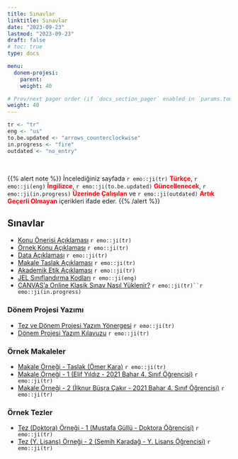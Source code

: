 ```yaml
---
title: Sınavlar
linktitle: Sınavlar
date: "2023-09-23"
lastmod: "2023-09-23"
draft: false
# toc: true
type: docs

menu:
  donem-projesi:
    parent: 
    weight: 40

# Prev/next pager order (if `docs_section_pager` enabled in `params.toml`)
weight: 40
---
```


```r
tr <- "tr"
eng <- "us"
to.be.updated <- "arrows_counterclockwise"
in.progress <- "fire"
outdated <- "no_entry"
```

<br>

{{% alert note %}}
İncelediğiniz sayfada `r emo::ji(tr)` <font color="red">**Türkçe**</font>, `r emo::ji(eng)` <font color="red">**İngilizce**</font>, `r emo::ji(to.be.updated)` <font color="red">**Güncellenecek**</font>, `r emo::ji(in.progress)` <font color="red">**Üzerinde Çalışılan**</font> ve `r emo::ji(outdated)` <font color="red">**Artık Geçerli Olmayan**</font> içerikleri ifade eder.
{{% /alert %}}

## Sınavlar
- [Konu Önerisi Açıklaması](`r paste0(donem.projesi.path, "Donem_Projesi_-_Konu_Onerisi_Aciklamasi.pdf")`) `r emo::ji(tr)`
- [Örnek Konu Açıklaması](`r paste0(donem.projesi.path, "Donem_Projesi_-_Ornek_Konu_Aciklamasi.pdf")`) `r emo::ji(tr)`
- [Data Açıklaması](`r paste0(donem.projesi.path, "Donem_Projesi_-_Data_Aciklamasi.pdf")`) `r emo::ji(tr)`
- [Makale Taslak Açıklaması](`r paste0(donem.projesi.path, "Donem_Projesi_-_Makale_Taslak_Aciklamasi.pdf")`) `r emo::ji(tr)`
- [Akademik Etik Açıklaması](`r paste0(donem.projesi.path, "Donem_Projesi_-_Akademik_Etik_Aciklamasi.pdf")`) `r emo::ji(tr)`
- [JEL Sınıflandırma Kodları](https://www.aeaweb.org/jel/guide/jel.php) `r emo::ji(eng)`
- [CANVAS'a Online Klasik Sınav Nasıl Yüklenir?]() `r emo::ji(tr)``r emo::ji(in.progress)`

### Dönem Projesi Yazımı
- [Tez ve Dönem Projesi Yazım Yönergesi](`r paste0(donem.projesi.path, "Taslak__Tez_Donem_Projesi_Yazim_Yonergesi.pdf")`) `r emo::ji(tr)`
- [Dönem Projesi Yazım Kılavuzu](`r paste0(donem.projesi.path, "Taslak__Donem_Projesi_Yazim_Kilavuzu.docx")`) `r emo::ji(tr)`

### Örnek Makaleler
- [Makale Örneği - Taslak (Ömer Kara)](`r paste0(ekonometri.ars.path, "Article.pdf")`) `r emo::ji(tr)`
- [Makale Örneği - 1 (Elif Yıldız - 2021 Bahar 4. Sınıf Öğrencisi)](`r paste0(ekonometri.ars.path, "Makale__Ornek_1__Elif_Yildiz.pdf")`) `r emo::ji(tr)`
- [Makale Örneği - 2 (İlknur Büşra Çakır - 2021 Bahar 4. Sınıf Öğrencisi)](`r paste0(ekonometri.ars.path, "Makale__Ornek_2__Ilknur_Busra_Cakir.pdf")`) `r emo::ji(tr)`

### Örnek Tezler
- [Tez (Doktora) Örneği - 1 (Mustafa Güllü - Doktora Öğrencisi)](`r paste0(donem.projesi.path, "Tez_Doktora__Ornek_1__Mustafa_Gullu.pdf")`) `r emo::ji(tr)`
- [Tez (Y. Lisans) Örneği - 2 (Semih Karadağ - Y. Lisans Öğrencisi)](`r paste0(donem.projesi.path, "Tez_Yuksek_Lisans__Ornek_1__Semih_Karadag.pdf")`) `r emo::ji(tr)`
